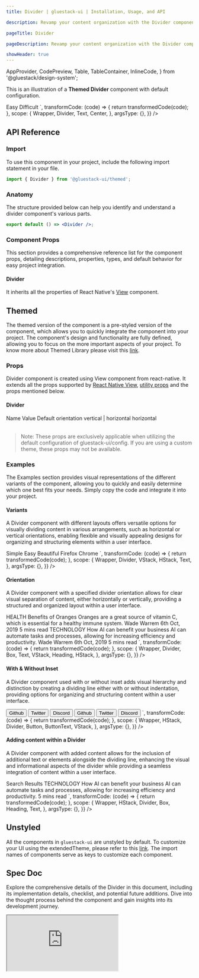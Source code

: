 ```yaml
---
title: Divider | gluestack-ui | Installation, Usage, and API

description: Revamp your content organization with the Divider component! Use it to visually separate different sections of a list or group for a more structured and easy-to-read interface.

pageTitle: Divider

pageDescription: Revamp your content organization with the Divider component! Use it to visually separate different sections of a list or group for a more structured and easy-to-read interface.

showHeader: true
---
```



<Meta title="ui/Components/Layout/Divider" />

  AppProvider,
  CodePreview,
  Table,
  TableContainer,
  InlineCode,
} from '@gluestack/design-system';

This is an illustration of a **Themed Divider** component with default configuration.

<AppProvider>
  <CodePreview
    showComponentRenderer={true}
    showArgsController={false}
    metaData={{
      code: `
        <Center>
          <Text>
            Easy
          </Text>
          <Divider my="$0.5"/>
          <Text>
            Difficult
          </Text>
        </Center>
      `,
      transformCode: (code) => {
        return transformedCode(code);
      },
      scope: {
        Wrapper,
        Divider,
        Text,
        Center,
      },
      argsType: {},
    }}
  />
</AppProvider>

<br />

## API Reference

### Import

To use this component in your project, include the following import statement in your file.

```jsx
import { Divider } from '@gluestack-ui/themed';
```

### Anatomy

The structure provided below can help you identify and understand a divider component's various parts.

```jsx
export default () => <Divider />;
```

### Component Props

This section provides a comprehensive reference list for the component props, detailing descriptions, properties, types, and default behavior for easy project integration.

#### Divider

It inherits all the properties of React Native's [View](https://reactnative.dev/docs/view) component.

## Themed

The themed version of the component is a pre-styled version of the component, which allows you to quickly integrate the component into your project. The component's design and functionality are fully defined, allowing you to focus on the more important aspects of your project. To know more about Themed Library please visit this [link](https://gluestack.io/ui/docs/core-concepts/themed-library).

### Props

Divider component is created using View component from react-native. It extends all the props supported by [React Native View](https://reactnative.dev/docs/view#props), [utility props](/ui/docs/styling/utility-and-sx-props) and the props mentioned below.

#### Divider

<AppProvider>
  <TableContainer>
    <Table>
      <Table.THead>
        <Table.TR>
          <Table.TH>
            <Table.TText>Name</Table.TText>
          </Table.TH>
          <Table.TH>
            <Table.TText>Value</Table.TText>
          </Table.TH>
          <Table.TH>
            <Table.TText>Default</Table.TText>
          </Table.TH>
        </Table.TR>
      </Table.THead>
      <Table.TBody>
        <Table.TR>
          <Table.TD>
            <Table.TText>
              <InlineCode>orientation</InlineCode>
            </Table.TText>
          </Table.TD>
          <Table.TD>
            <Table.TText>vertical | horizontal</Table.TText>
          </Table.TD>
          <Table.TD>
            <Table.TText>horizontal</Table.TText>
          </Table.TD>
        </Table.TR>
      </Table.TBody>
    </Table>
  </TableContainer>
</AppProvider>

> Note: These props are exclusively applicable when utilizing the default configuration of gluestack-ui/config. If you are using a custom theme, these props may not be available.

### Examples

The Examples section provides visual representations of the different variants of the component, allowing you to quickly and easily determine which one best fits your needs. Simply copy the code and integrate it into your project.

#### Variants

A Divider component with different layouts offers versatile options for visually dividing content in various arrangements, such as horizontal or vertical orientations, enabling flexible and visually appealing designs for organizing and structuring elements within a user interface.

<AppProvider>
  <CodePreview
    showComponentRenderer={true}
    showArgsController={false}
    metaData={{
      code: `
        <VStack
          space="md"
          justifyContent='center'
          alignItems='center'
        >
          <HStack
            h='$10'
            justifyContent='center'
            alignItems='center'
          >
            <Text>Simple</Text>
            <Divider
              orientation="vertical"
              mx='$2.5'
              bg='$emerald500'
              h={15}
              $dark-bg="$emerald400"
            />
            <Text>Easy</Text>
            <Divider
              orientation="vertical"
              mx='$2.5'
              bg='$indigo500'
              h={15}
              $dark-bg="$indigo400"
            />
            <Text>Beautiful</Text>
          </HStack>
          <VStack
            w={100}
            justifyContent='center'
            alignItems='center'
          >
            <Text>Firefox</Text>
            <Divider
              w={55}
              variant="horizontal"
              bg="$red500"
              $dark-bg="$red400"
            />
            <Text>Chrome</Text>
          </VStack>
        </VStack>
      `,
      transformCode: (code) => {
        return transformedCode(code);
      },
      scope: {
        Wrapper,
        Divider,
        VStack,
        HStack,
        Text,
      },
      argsType: {},
    }}
  />
</AppProvider>

#### Orientation

A Divider component with a specified divider orientation allows for clear visual separation of content, either horizontally or vertically, providing a structured and organized layout within a user interface.

<AppProvider>
  <CodePreview
    _rendererWrapper={{ py: '$8' }}
    showComponentRenderer={true}
    showArgsController={false}
    metaData={{
      code: `
        <VStack
          space='lg'
          p='$12'
          borderColor='$backgroundLight300'
          borderWidth='$1'
          rounded='$lg'
          mx='$5'
          $dark-borderColor="$backgroundDark700"
          >
          <Box>
            <Text size='xs' color='$darkBlue600' fontWeight='$bold'>
              HEALTH
            </Text>
            <Heading>
              Benefits of Oranges
            </Heading>
            <Text size='sm' mt='$1.5'>
              Oranges are a great source of vitamin C, which is essential for a healthy immune system.
            </Text>
            <HStack space='sm' mt='$3' h='$5'>
              <Text size='xs'>
                Wade Warrem
              </Text>
              <Divider orientation='vertical' bg='$trueGray300' />
              <Text size='xs'>
                6th Oct, 2019
              </Text>
              <Divider orientation='vertical' bg='$trueGray300'/>
              <Text size='xs'>
                5 mins read
              </Text>
            </HStack>
          </Box>
          <Divider
            bg="$trueGray300"
            $dark-bg="$backgroundDark700"
            />
          <Box>
            <Text size='xs' color='$darkBlue600' fontWeight='$bold'>
              TECHNOLOGY
            </Text>
            <Heading>
              How AI can benefit your business
            </Heading>
            <Text size='sm' mt='$1.5'>
              AI can automate tasks and processes, allowing for increasing efficiency and productivity.
            </Text>
            <HStack space='sm' mt='$3' h='$5'>
              <Text size='xs'>
                Wade Warrem
              </Text>
              <Divider orientation='vertical' bg='$trueGray300'/>
              <Text size='xs'>
                6th Oct, 2019
              </Text>
              <Divider orientation='vertical' bg='$trueGray300'/>
              <Text size='xs'>
                5 mins read
              </Text>
            </HStack>
          </Box>
        </VStack>
      `,
      transformCode: (code) => {
        return transformedCode(code);
      },
      scope: {
        Wrapper,
        Divider,
        Box,
        Text,
        VStack,
        Heading,
        HStack,
      },
      argsType: {},
    }}
  />
</AppProvider>

#### With & Without Inset

A Divider component used with or without inset adds visual hierarchy and distinction by creating a dividing line either with or without indentation, providing options for organizing and structuring content within a user interface.

<AppProvider>
  <CodePreview
    _rendererWrapper={{ py: '$8' }}
    showComponentRenderer={true}
    showArgsController={false}
    metaData={{
      code: `
        <VStack space='2xl'>
          <HStack px='$3' h='$8' rounded='$sm' borderWidth='$1' borderColor='$backgroundLight300' $dark-borderColor="$backgroundDark700"
          >
            <Button variant='link' size='xs'>
              <ButtonText >
                Github
              </ButtonText>
            </Button>
            <Divider orientation='vertical' mx='$2.5'/>
            <Button variant='link' size='xs'>
              <ButtonText >
                Twitter
              </ButtonText>
            </Button>
            <Divider orientation='vertical' mx='$2.5'/>
            <Button variant='link' size='xs'>
              <ButtonText >
                Discord
              </ButtonText>
            </Button>
          </HStack>
          <HStack px='$3' h='$8' rounded='$sm' borderWidth='$1' borderColor='$backgroundLight300' alignItems='center' $dark-borderColor="$backgroundDark700"
          >
            <Button variant='link' size='xs'>
              <ButtonText >
                Github
              </ButtonText>
            </Button>
            <Divider orientation='vertical' h='50%' mx='$2.5'/>
            <Button variant='link' size='xs'>
              <ButtonText >
                Twitter
              </ButtonText>
            </Button>
            <Divider orientation='vertical' h='50%' mx='$2.5'/>
            <Button variant='link' size='xs'>
              <ButtonText >
                Discord
              </ButtonText>
            </Button>
          </HStack>
        </VStack>
      `,
      transformCode: (code) => {
        return transformedCode(code);
      },
      scope: {
        Wrapper,
        HStack,
        Divider,
        Button,
        ButtonText,
        VStack,
      },
      argsType: {},
    }}
  />
</AppProvider>

#### Adding content within a Divider

A Divider component with added content allows for the inclusion of additional text or elements alongside the dividing line, enhancing the visual and informational aspects of the divider while providing a seamless integration of content within a user interface.

<AppProvider>
  <CodePreview
    _rendererWrapper={{ py: '$8' }}
    showComponentRenderer={true}
    showArgsController={false}
    metaData={{
      code: `
        <Box py='$9' px='$20' m='$5' rounded='$lg' borderColor='$backgroundLight300' borderWidth='$1' $dark-borderColor="$backgroundDark700">
          <Heading size='3xl' >
            Search Results
          </Heading>
          <Divider mt='$4' mb='$6'/>
          <Box>
            <Text size='xs' color='$amber700' fontWeight='$bold'>
              TECHNOLOGY
            </Text>
            <Heading>
              How AI can benefit your business
            </Heading>
            <Text size='sm' mt='$1.5' >
              AI can automate tasks and processes, allowing for increasing efficiency and productivity.
            </Text>
            <HStack space='sm' mt='$3' alignItems='center'>
              <Divider bg='$amber700' w={18}/>
              <Text size='xs'  color='$amber700'>
                5 mins read
              </Text>
            </HStack>
          </Box>
        </Box>
      `,
      transformCode: (code) => {
        return transformedCode(code);
      },
      scope: {
        Wrapper,
        HStack,
        Divider,
        Box,
        Heading,
        Text,
      },
      argsType: {},
    }}
  />
</AppProvider>

## Unstyled

All the components in `gluestack-ui` are unstyled by default. To customize your UI using the extendedTheme, please refer to this [link](https://gluestack.io/ui/docs/theme-configuration/customizing-theme/eject-library). The import names of components serve as keys to customize each component.

## Spec Doc

Explore the comprehensive details of the Divider in this document, including its implementation details, checklist, and potential future additions. Dive into the thought process behind the component and gain insights into its development journey.

<iframe
  style={{
    borderRadius: '8px',
    border: ' 1px solid rgba(0, 0, 0, 0.1)',
    aspectRatio: 736 / 585,
  }}
  src="https://www.figma.com/embed?embed_host=share&url=https%3A%2F%2Fwww.figma.com%2Fproto%2FNcXOxqKbdnGsLQNex3H76u%2F%25C2%25A0%25F0%259F%2593%259Agluestack-UI-handbook%3Fpage-id%3D6235%253A32067%26type%3Ddesign%26node-id%3D36691-1565%26viewport%3D920%252C274%252C0.04%26t%3DjMRBBCPwEPDbQwqL-1%26scaling%3Dscale-down%26starting-point-node-id%3D36691%253A1565%26mode%3Ddesign"
  allowFullScreen
/>

<!--

### Advanced

We provide in-depth information on how to customize and extend the component's functionality to meet your needs. Below, we describe how to modify the component to suit your requirements.

### Customizing the Divider

For customizing the Divider, you have to map styled view to Divider. You can refer [gluestack.io/style](/style/docs/getting-started/styled) on how to use styled components.

#### Usage

Default styling of the component can be found in the `components/divider` file. For reference, you can view the [source code](https://github.com/gluestack/gluestack-ui/blob/main/packages/themed/src/components/Divider) of the styled `Divider` component.

```jsx
// import the styles
import { Root } from '../components/core/divider/styled-components';

// import the createDivider function
import { createDivider } from '@gluestack-ui/divider';

// Understanding the API
const Divider = createDivider({
  Root,
});

// Using the Divider component
export default () => <Divider />;
```
-->
